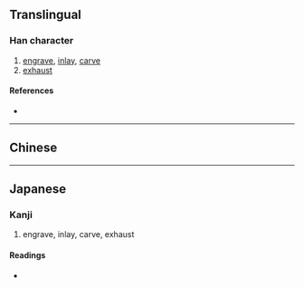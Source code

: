 {{also|雕}}
{{character info/new}}
==Translingual==

===Han character===
{{Han char|rn=96|rad=玉|as=08|sn=12|four=17120|canj=MGBGR|ids=⿰𤣩周}}

# [[engrave]], [[inlay]], [[carve]]
# [[exhaust]]

====References====
* {{Han ref|kx=0735.070|dkj=21074|dj=1147.050|hdz=21122.130|uh=7431|ud=29745|bh=DAA4|bd=55972}}

----

==Chinese==
{{zh-see|雕|v}}

----

==Japanese==

===Kanji===
{{ja-kanji|grade=|rs=玉08}}

# engrave, inlay, carve, exhaust

====Readings====
* {{ja-readings|on=[[ちょう]] (chō)|kun=|nanori=}}